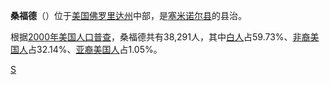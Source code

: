 {{Unreferenced|time=2019-02-02T12:32:16+00:00}}
{{Infobox Settlement
| name = 桑福德<br/>Sanford
| image_skyline = 
| imagesize = 
| image_caption = 
| image_flag = 
| image_shield = 
| pushpin_map = USA Florida
| pushpin_label_position = bottom
| subdivision_type = 国家
| subdivision_name = {{USA}}
| subdivision_type1 = [[美国行政区划|州]]
| subdivision_name1 = [[佛罗里达州|佛罗里达州]]
| subdivision_type2 = [[佛罗里达州各县列表|县]]
| subdivision_name2 = [[塞米诺尔县_(佛罗里达州)|塞米诺尔县]]
| elevation_m = 11
| elevation_ft = 
| area_total_km2 = 58.5
| population_as_of = 2000年
| population_total = 38291
| population_density_km2 = auto
| timezone = [[EST|EST]]
| utc_offset = -5
| timezone_DST = [[EDT|EDT]]
| utc_offset_DST = -4
| latd = 28
| latm = 48
| lats = 01
| latNS = N
| longd = 81
| longm = 16
| longs = 24
| longEW = W
| website =  
}}
'''桑福德'''（{{lang-en|Sanford}}）位于[[美国|美国]][[佛罗里达州|佛罗里达州]]中部，是[[塞米诺尔县_(佛罗里达州)|塞米诺尔县]]的县治。

根据[[2000年美国人口普查|2000年美国人口普查]]，桑福德共有38,291人，其中[[白人|白人]]占59.73%、[[非裔美国人|非裔美国人]]占32.14%、[[亚裔美国人|亚裔美国人]]占1.05%。

{{塞米諾爾縣 (佛羅里達州)}}
{{Authority control}}
{{Florida-stub}}

[[Category:佛罗里达州城市|S]]